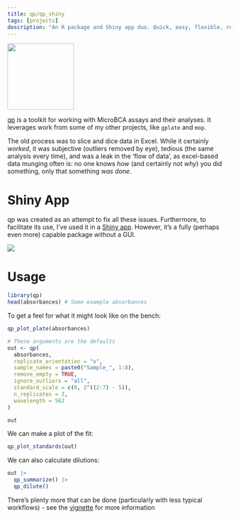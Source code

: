 ```yaml
---
title: qp/qp_shiny
tags: [projects]
description: "An R package and Shiny app duo. Quick, easy, flexible, reproducible protein quantification"
---
```


```{=html}
<img src="quantify-protein.png" height="150" class="floatleft"/>
```

[qp](https://kaiaragaki.github.io/qp/index.html) is a toolkit for working with MicroBCA assays and their analyses. It leverages work from some of my other projects, like `gplate` and `mop`.

The old process was to slice and dice data in Excel. While it certainly *worked*, it was subjective (outliers removed by eye), tedious (the same analysis every time), and was a leak in the 'flow of data', as excel-based data munging often is: no one knows *how* (and certainly not *why*) you did something, only that something *was done*. 

# Shiny App

qp was created as an attempt to fix all these issues. Furthermore, to facilitate its use, I've used it in a [Shiny app](https://kai-a.shinyapps.io/qp_shiny/). However, it's a fully (perhaps even more) capable package without a GUI. 

```{=html}
<img src="qp_shiny.png"/>
```

# Usage

```r
library(qp)
head(absorbances) # Some example absorbances
```

To get a feel for what it might look like on the bench:

```r
qp_plot_plate(absorbances)
```


```r
# These arguments are the defaults
out <- qp(
  absorbances,
  replicate_orientation = "v",
  sample_names = paste0("Sample_", 1:8),
  remove_empty = TRUE,
  ignore_outliers = "all",
  standard_scale = c(0, 2^((2:7) - 5)),
  n_replicates = 3,
  wavelength = 562
)

out
```

We can make a plot of the fit:

```r
qp_plot_standards(out)
```

We can also calculate dilutions:

```r
out |>
  qp_summarize() |>
  qp_dilute()
```

There's plenty more that can be done (particularly with less typical workflows) - see the [vignette](https://kaiaragaki.github.io/qp/articles/quantifying-protein-with-qp.html) for more information
